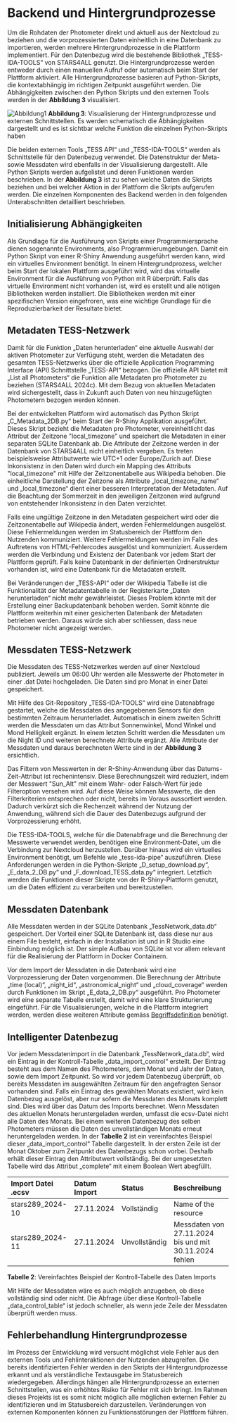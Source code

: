 # Backend und Hintergrundprozesse

Um die Rohdaten der Photometer direkt und aktuell aus der Nextcloud zu beziehen und die vorprozessierten Daten einheitlich in eine Datenbank zu importieren, werden mehrere Hintergrundprozesse in die Plattform implementiert. Für den Datenbezug wird die bestehende Bibliothek „TESS-IDA-TOOLS“ von STARS4ALL genutzt. Die Hintergrundprozesse werden entweder durch einen manuellen Aufruf oder automatisch beim Start der Plattform aktiviert. Alle Hintergrundprozesse basieren auf Python-Skripts, die kontextabhängig im richtigen Zeitpunkt ausgeführt werden. Die Abhängigkeiten zwischen den Python Skripts und den externen Tools werden in der **Abbildung 3** visualisiert.

![Abbildung1](/documentary/20241211_Server_Achitecture_Gantrisch_3.png)
**Abbildung 3**: Visualisierung der Hintergrundprozesse und externen Schnittstellen. Es werden schematisch die Abhängigkeiten dargestellt und es ist sichtbar welche Funktion die einzelnen Python-Skripts haben

Die beiden externen Tools „TESS API“ und „TESS-IDA-TOOLS“ werden als Schnittstelle für den Datenbezug verwendet. Die Datenstruktur der Meta- sowie Messdaten wird ebenfalls in der Visualisierung dargestellt. Alle Python Skripts werden aufgelistet und deren Funktionen werden beschrieben. In der **Abbildung 3** ist zu sehen welche Daten die Skripts beziehen und bei welcher Aktion in der Plattform die Skripts aufgerufen werden. Die einzelnen Komponenten des Backend werden in den folgenden Unterabschnitten detailliert beschrieben.

## Initialisierung Abhängigkeiten

Als Grundlage für die Ausführung von Skripts einer Programmiersprache dienen sogenannte Environments, also Programmierumgebungen. Damit ein Python Skript von einer R-Shiny Anwendung ausgeführt werden kann, wird ein virtuelles Environment benötigt. In einem Hintergrundprozess, welcher beim Start der lokalen Plattform ausgeführt wird, wird das virtuelle Environment für die Ausführung von Python mit R überprüft. Falls das virtuelle Environment nicht vorhanden ist, wird es erstellt und alle nötigen Bibliotheken werden installiert. Die Bibliotheken werden mit einer spezifischen Version eingefroren, was eine wichtige Grundlage für die Reproduzierbarkeit der Resultate bietet.

## Metadaten TESS-Netzwerk

Damit für die Funktion „Daten herunterladen“ eine aktuelle Auswahl der aktiven Photometer zur Verfügung steht, werden die Metadaten des gesamten TESS-Netzwerks über die offizielle Application Programming Interface (API) Schnittstelle „TESS-API“ bezogen. Die offizielle API bietet mit „List all Photometers“ die Funktion alle Metadaten pro Photometer zu beziehen (STARS4ALL 2024c). Mit dem Bezug von aktuellen Metadaten wird sichergestellt, dass in Zukunft auch Daten von neu hinzugefügten Photometern bezogen werden können.

Bei der entwickelten Plattform wird automatisch das Python Skript „C_Metadata_2DB.py“ beim Start der R-Shiny Applikation ausgeführt. Dieses Skript bezieht die Metadaten pro Photometer, vereinheitlicht das Attribut der Zeitzone "local_timezone" und speichert die Metadaten in einer separaten SQLite Datenbank ab. Die Attribute der Zeitzone werden in der Datenbank von STARS4ALL nicht einheitlich vergeben. Es treten beispielsweise Attributwerte wie UTC+1 oder Europe/Zurich auf. Diese Inkonsistenz in den Daten wird durch ein Mapping des Attributs "local_timezone" mit Hilfe der Zeitzonentabelle aus Wikipedia behoben. Die einheitliche Darstellung der Zeitzone als Attribute „local_timezone_name“ und „local_timezone“ dient einer besseren Interpretation der Metadaten. Auf die Beachtung der Sommerzeit in den jeweiligen Zeitzonen wird aufgrund von entstehender Inkonsistenz in den Daten verzichtet.

Falls eine ungültige Zeitzone in den Metadaten gespeichert wird oder die Zeitzonentabelle auf Wikipedia ändert, werden Fehlermeldungen ausgelöst. Diese Fehlermeldungen werden im Statusbereich der Plattform den Nutzenden kommuniziert. Weitere Fehlermeldungen werden im Falle des Auftretens von HTML-Fehlercodes ausgelöst und kommuniziert. Ausserdem werden die Verbindung und Existenz der Datenbank vor jedem Start der Plattform geprüft. Falls keine Datenbank in der definierten Ordnerstruktur vorhanden ist, wird eine Datenbank für die Metadaten erstellt.

Bei Veränderungen der „TESS-API“ oder der Wikipedia Tabelle ist die Funktionalität der Metadatentabelle in der Registerkarte „Daten herunterladen“ nicht mehr gewährleistet. Dieses Problem könnte mit der Erstellung einer Backupdatenbank behoben werden. Somit könnte die Plattform weiterhin mit einer gesicherten Datenbank der Metadaten betrieben werden. Daraus würde sich aber schliessen, dass neue Photometer nicht angezeigt werden.

## Messdaten TESS-Netzwerk

Die Messdaten des TESS-Netzwerkes werden auf einer Nextcloud publiziert. Jeweils um 06:00 Uhr werden alle Messwerte der Photometer in einer .dat Datei hochgeladen. Die Daten sind pro Monat in einer Datei gespeichert.

Mit Hilfe des Git-Repository „TESS-IDA-TOOLS“ wird eine Datenabfrage gestartet, welche die Messdaten des angegebenen Sensors für den bestimmten Zeitraum herunterladet. Automatisch in einem zweiten Schritt werden die Messdaten um das Attribut Sonnenwinkel, Mond Winkel und Mond Helligkeit ergänzt. In einem letzten Schritt werden die Messdaten um die Night ID und weiteren berechnete Attribute ergänzt. Alle Attribute der Messdaten und daraus berechneten Werte sind in der **Abbildung 3** ersichtlich.

Das Filtern von Messwerten in der R-Shiny-Anwendung über das Datums-Zeit-Attribut ist rechenintensiv. Diese Berechnungszeit wird reduziert, indem der Messwert "Sun_Alt" mit einem Wahr- oder Falsch-Wert für jede Filteroption versehen wird. Auf diese Weise können Messwerte, die den Filterkriterien entsprechen oder nicht, bereits im Voraus aussortiert werden. Dadurch verkürzt sich die Rechenzeit während der Nutzung der Anwendung, während sich die Dauer des Datenbezugs aufgrund der Vorprozessierung erhöht.

Die TESS-IDA-TOOLS, welche für die Datenabfrage und die Berechnung der Messwerte verwendet werden, benötigen eine Environment-Datei, um die Verbindung zur Nextcloud herzustellen. Darüber hinaus wird ein virtuelles Environment benötigt, um Befehle wie „tess-ida-pipe“ auszuführen. Diese Anforderungen werden in die Python-Skripte „D_setup_download.py“, „E_data_2_DB.py“ und „F_download_TESS_data.py“ integriert. Letztlich werden die Funktionen dieser Skripte von der R-Shiny-Plattform genutzt, um die Daten effizient zu verarbeiten und bereitzustellen.

## Messdaten Datenbank

Alle Messdaten werden in der SQLite Datenbank „TessNetwork_data.db“ gespeichert. Der Vorteil einer SQLite Datenbank ist, dass diese nur aus einem File besteht, einfach in der Installation ist und in R Studio eine Einbindung möglich ist. Der simple Aufbau von SQLite ist vor allem relevant für die Realisierung der Plattform in Docker Containern.

Vor dem Import der Messdaten in die Datenbank wird eine Vorprozessierung der Daten vorgenommen. Die Berechnung der Attribute „time (local)“, „night_id“, „astronomical_night“ und „cloud_coverage“ werden durch Funktionen im Skript „E_data_2_DB.py“ ausgeführt. Pro Photometer wird eine separate Tabelle erstellt, damit wird eine klare Strukturierung eingeführt. Für die Visualisierungen, welche in die Plattform integriert werden, werden diese weiteren Attribute gemäss [Begriffsdefinition](./begriffsdefinition) benötigt.

## Intelligenter Datenbezug

Vor jedem Messdatenimport in die Datenbank „TessNetwork_data.db“, wird ein Eintrag in der Kontroll-Tabelle „data_import_control“ erstellt. Der Eintrag besteht aus dem Namen des Photometers, dem Monat und Jahr der Daten, sowie dem Import Zeitpunkt. So wird vor jedem Datenbezug überprüft, ob bereits Messdaten im ausgewählten Zeitraum für den angefragten Sensor vorhanden sind. Falls ein Eintrag des gewählten Monats existiert, wird kein Datenbezug ausgelöst, aber nur sofern die Messdaten des Monats komplett sind. Dies wird über das Datum des Imports berechnet. Wenn Messdaten des aktuellen Monats heruntergeladen werden, umfasst die ecsv-Datei nicht alle Daten des Monats. Bei einem weiteren Datenbezug des selben Photometers müssen die Daten des unvollständigen Monats erneut heruntergeladen werden. In der **Tabelle 2** ist ein vereinfachtes Beispiel dieser „data_import_control“ Tabelle dargestellt. In der ersten Zeile ist der Monat Oktober zum Zeitpunkt des Datenbezugs schon vorbei. Deshalb erhält dieser Eintrag den Attributwert vollständig. Bei der umgesetzten Tabelle wird das Attribut „complete“ mit einem Boolean Wert abegfüllt.

| **Import Datei .ecsv** | **Datum Import** | **Status**    | **Beschreibung**                                       |
| :--------------------- | :--------------- | :------------ | :----------------------------------------------------- |
| stars289_2024-10       | 27.11.2024       | Vollständig   | Name of the resource                                   |
| stars289_2024-11       | 27.11.2024       | Unvollständig | Messdaten von 27.11.2024 bis und mit 30.11.2024 fehlen |

**Tabelle 2**: Vereinfachtes Beispiel der Kontroll-Tabelle des Daten Imports

Mit Hilfe der Messdaten wäre es auch möglich anzugeben, ob diese vollständig sind oder nicht. Die Abfrage über diese Kontroll-Tabelle „data_control_table“ ist jedoch schneller, als wenn jede Zeile der Messdaten überprüft werden muss.

## Fehlerbehandlung Hintergrundprozesse

Im Prozess der Entwicklung wird versucht möglichst viele Fehler aus den externen Tools und Fehlinteraktionen der Nutzenden abzugreifen. Die bereits identifizierten Fehler werden in den Skripts der Hintergrundprozesse erkannt und als verständliche Textausgabe im Statusbereich wiedergegeben. Allerdings hängen alle Hintergrundprozesse an externen Schnittstellen, was ein erhöhtes Risiko für Fehler mit sich bringt. Im Rahmen dieses Projekts ist es somit nicht möglich alle möglichen externen Fehler zu identifizieren und im Statusbereich darzustellen. Veränderungen von externen Komponenten können zu Funktionsstörungen der Plattform führen.
